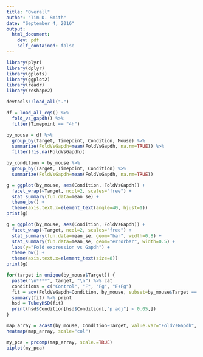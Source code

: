 ```yaml
---
title: "Overall"
author: "Tim D. Smith"
date: "September 4, 2016"
output:
  html_document:
    dev: pdf
    self_contained: false
---
```


```r
library(plyr)
library(dplyr)
library(gplots)
library(ggplot2)
library(readr)
library(reshape2)

devtools::load_all(".")

df = load_all_cqs() %>%
  fold_vs_gapdh() %>%
  filter(Timepoint == "4h")

by_mouse = df %>%
  group_by(Target, Timepoint, Condition, Mouse) %>%
  summarize(FoldVsGapdh=mean(FoldVsGapdh, na.rm=TRUE)) %>%
  filter(!is.na(FoldVsGapdh))

by_condition = by_mouse %>%
  group_by(Target, Timepoint, Condition) %>%
  summarize(FoldVsGapdh=mean(FoldVsGapdh, na.rm=TRUE))
```

```r
g = ggplot(by_mouse, aes(Condition, FoldVsGapdh)) +
  facet_wrap(~Target, ncol=2, scales="free") +
  stat_summary(fun.data=mean_se) +
  theme_bw() +
  theme(axis.text.x=element_text(angle=40, hjust=1))
print(g)
```

```r
g = ggplot(by_mouse, aes(Condition, FoldVsGapdh)) +
  facet_wrap(~Target, ncol=2, scales="free") +
  stat_summary(fun.data=mean_se, geom="bar", width=0.8) +
  stat_summary(fun.data=mean_se, geom="errorbar", width=0.5) +
  labs(y="Fold expression vs Gapdh") +
  theme_bw() +
  theme(axis.text.x=element_text(size=8))
print(g)
```

```r
for(target in unique(by_mouse$Target)) {
  paste("\n****", target, "\n") %>% cat
  conditions = c("Control", "F", "Fg", "F+Fg")
  fit = aov(FoldVsGapdh~Condition, by_mouse, subset=by_mouse$Target == target & by_mouse$Condition %in% conditions)
  summary(fit) %>% print
  hsd = TukeyHSD(fit)
  print(hsd$Condition[hsd$Condition[,"p adj"] < 0.05,])
}
```

```r
map_array = acast(by_mouse, Condition~Target, value.var="FoldVsGapdh", subset=.(Timepoint == "4h" & Condition != "L"), fun.aggregate=mean)
heatmap(map_array, scale="col")
```

```r
my_pca = prcomp(map_array, scale.=TRUE)
biplot(my_pca)
```